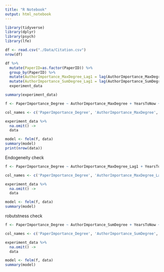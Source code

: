 ```yaml
---
title: "R Notebook"
output: html_notebook
---
```

```r
library(tidyverse)
library(dplyr)
library(psych)
library(lfe)
```
```r
df <- read.csv("./Data/Citation.csv")
nrow(df)
```

```r
df %>%
  mutate(PaperID=as.factor(PaperID)) %>%
  group_by(PaperID) %>%
  mutate(AuthorImportance_MaxDegree_Lag1 = lag(AuthorImportance_MaxDegree, n=1, order_by=Year)) %>%
  mutate(AuthorImportance_SumDegree_Lag1 = lag(AuthorImportance_SumDegree, n=1, order_by=Year)) ->
  experiment_data

summary(experiment_data)
```


```r
f <- PaperImportance_Degree ~ AuthorImportance_MaxDegree + YearsToNow + ReferenceNum + AuthorNum  | Year

col_names <- c('PaperImportance_Degree', 'AuthorImportance_MaxDegree', 'YearsToNow', 'ReferenceNum', 'ActorNum', 'Year')

experiment_data %>%
  na.omit() ->
  data

model <- felm(f, data)
summary(model)
print(nrow(data))
```

Endogeneity check
```r
f <- PaperImportance_Degree ~ AuthorImportance_MaxDegree_Lag1 + YearsToNow + ReferenceNum + AuthorNum  | Year

col_names <- c('PaperImportance_Degree', 'AuthorImportance_MaxDegree_Lag1', 'YearsToNow', 'ReferenceNum', 'ActorNum', 'Year')

experiment_data %>%
  na.omit() ->
  data

model <- felm(f, data)
summary(model)

```

robutstness check
```r
f <- PaperImportance_Degree ~ AuthorImportance_SumDegree + YearsToNow + ReferenceNum + AuthorNum  | Year

col_names <- c('PaperImportance_Degree', 'AuthorImportance_SumDegree', 'YearsToNow', 'ReferenceNum', 'ActorNum', 'Year')

experiment_data %>%
  na.omit() ->
  data

model <- felm(f, data)
summary(model)
```




